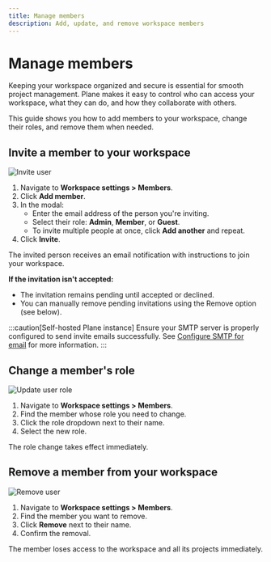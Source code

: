 ```yaml
---
title: Manage members
description: Add, update, and remove workspace members
---
```


# Manage members

Keeping your workspace organized and secure is essential for smooth project management. Plane makes it easy to control who can access your workspace, what they can do, and how they collaborate with others. 

This guide shows you how to add members to your workspace, change their roles, and remove them when needed.

## Invite a member to your workspace
![Invite user](https://media.docs.plane.so/workspaces/add-user.webp#center)

1. Navigate to **Workspace settings > Members**.
2. Click **Add member**.
3. In the modal:
   - Enter the email address of the person you're inviting.
   - Select their role: **Admin**, **Member**, or **Guest**.
   - To invite multiple people at once, click **Add another** and repeat.
4. Click **Invite**.

The invited person receives an email notification with instructions to join your workspace.

**If the invitation isn't accepted:**
- The invitation remains pending until accepted or declined.
- You can manually remove pending invitations using the Remove option (see below).

:::caution[Self-hosted Plane instance]
Ensure your SMTP server is properly configured to send invite emails successfully. See [Configure SMTP for email](https://developers.plane.so/self-hosting/govern/communication) for more information.
:::

## Change a member's role

![Update user role](https://media.docs.plane.so/workspaces/update-user.webp#center)

1. Navigate to **Workspace settings > Members**.
2. Find the member whose role you need to change.
3. Click the role dropdown next to their name.
4. Select the new role.

The role change takes effect immediately.


## Remove a member from your workspace

![Remove user](https://media.docs.plane.so/workspaces/remove-user.webp#center)

1. Navigate to **Workspace settings > Members**.
2. Find the member you want to remove.
3. Click **Remove** next to their name.
4. Confirm the removal.

The member loses access to the workspace and all its projects immediately.
